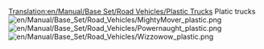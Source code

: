 [[Translation:en/Manual/Base Set/Road Vehicles/Plastic Trucks]]
Platic trucks[[File:en/Manual/Base Set/Road Vehicles/MightyMover plastic.png]][[File:en/Manual/Base Set/Road Vehicles/Powernaught plastic.png]][[File:en/Manual/Base Set/Road Vehicles/Wizzowow plastic.png]]